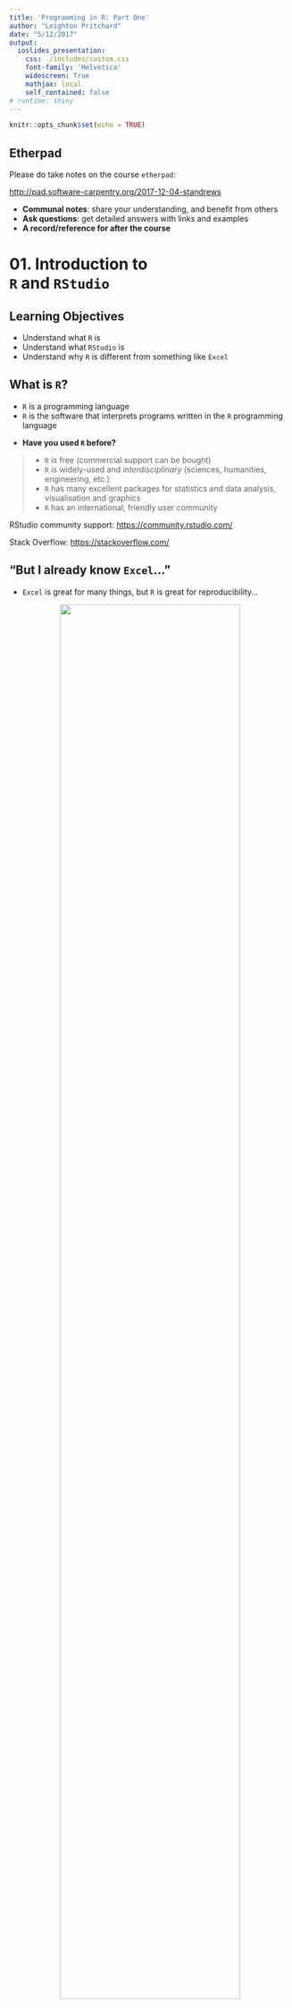 ```yaml
---
title: 'Programming in R: Part One'
author: "Leighton Pritchard"
date: "5/12/2017"
output:
  ioslides_presentation:
    css: ./includes/custom.css
    font-family: 'Helvetica'
    widescreen: True
    mathjax: local
    self_contained: false
# runtime: shiny
---
```


```r
knitr::opts_chunk$set(echo = TRUE)
```

## Etherpad

<div class="attention">
Please do take notes on the course `etherpad`:
</div>

[http://pad.software-carpentry.org/2017-12-04-standrews](http://pad.software-carpentry.org/2017-12-04-standrews)

<div class="highlight">
* **Communal notes**: share your understanding, and benefit from others
* **Ask questions**: get detailed answers with links and examples
* **A record/reference for after the course**
</div>


# 01. Introduction to <br />`R` and `RStudio`


## Learning Objectives

* Understand what `R` is
* Understand what `RStudio` is
* Understand why `R` is different from something like `Excel`


## What is `R`?

* `R` is a programming language
* `R` is the software that interprets programs written in the `R` programming language

<div class="highlight">
* **Have you used `R` before?**
</div>

> * `R` is free (commercial support can be bought)
> * `R` is widely-used and *interdisciplinary* (sciences, humanities, engineering, etc.)
> * `R` has many excellent packages for statistics and data analysis, visualisation and graphics
> * `R` has an international, friendly user community

<div class="references">
<p>RStudio community support: [https://community.rstudio.com/](https://community.rstudio.com/)</p>
<p>Stack Overflow: [https://stackoverflow.com/](https://stackoverflow.com/)</p>
</div>


## "But I already know `Excel`…"

<div class="highlight">
* `Excel` is great for many things, but `R` is great for reproducibility…
</div>

<center>
<img src="images/dt160107.gif" width="80%" />
</center>

> * ***Separates data from analysis***
> * Not point-and-click: *every step is explicit and transparent*
> * Easy to share, adapt, reuse, publish analyses with new/modified data (GitHub)
> * `R` can be run on supercomputers…

    
<div class="references">
* Mike Croucher's MLPM talk: [https://mikecroucher.github.io/MLPM_talk/](https://mikecroucher.github.io/MLPM_talk/)
</div>


## What is `RStudio`?

* `RStudio` is an *integrated development environment* (IDE) - all platforms

<center>
<img src="images/rstudio_window.png" width="50%" />
<img src="images/RStudio-Screenshot.png" width="40%" />
</center>

<div class="highlight">
* Interaction with `R` (console/'scratchpad')
* Script/code editor
* Graphics/visualisation
* Project management (`git` integration)
</div>


# 02. Getting to know `RStudio`


## Learning Objectives

* Familiarity with the `RStudio` IDE
* Introduce `R` syntax
* Learn good project management practices
* Set up a working directory with version control (`git`) in `RStudio`


## `RStudio` overview - Interactive Demo

<center>
<img src="images/rstudio-start-view.png" width="75%" />
</center>

## Challenge 01 (5min)

* **Try out some of your own calculations in the interactive console**

```r
2 ** 16
15 %% 4
15 %/% 4
```

<img src="images/red_green_sticky.png" width="100%" />

## Variables

<div class="highlight">
**Variables** are like *named boxes*
</div>

* An item of data goes in the box (called `Name`)
* When we refer the box (*variable*) with a name, we really mean *what's in the box*

<center>
<img src="images/boxes_variables_arrow.png" width="45%" />
</center>


## Variables - Interactive Demo

```r
name <- "Samia"
name
x <- 1 / 40
x
x ^ 2
log(x)
```


## Removing Variables

To remove variables, use `rm()`

```r
x <- 1
ls()
rm(x, name)
ls()
```

To remove all variables use the broom in the `Environment` tab (`Rstudio`), or:

```r
rm(list=ls())
```


## Challenge 02 (5min)

What will be the value of each variable after each statement in the following program?

```r
mass <- 47.5
age <- 122
mass <- mass * 2.3
age <- age - 20
```

<img src="images/red_green_sticky.png" width="100%" />


## Good Project Management Practices

<div class="highlight">
**No single 'right way' - only good principles**
</div>

* Use a single working directory per project/analysis
    - easier to move, share, and find files
    - use *relative paths* to locate files
* Treat raw data as read-only
    * keep in separate subfolder (`data`)?
* Clean data ready for work
    * keep cleaned/modified data in separate folder?
* Consider output generated by analysis to be disposable
    * can be regenerated by running analysis/code
    * don't place under version control

<div class="references">
Good Enough Practices in Scientific Computing (2017) Wilson *et al.* [http://journals.plos.org/ploscompbiol/article?id=10.1371/journal.pcbi.1005510](http://journals.plos.org/ploscompbiol/article?id=10.1371/journal.pcbi.1005510)
</class>

## Example Directory Structure

<center>
<img src="images/working-directory-structure.png" width="100%" />
</center>


## Project Management in `RStudio`

* `RStudio` tries to help you manage your projects
    * `R Project` concept - files and subdirectory structure
    * `git` integration
    * switching between multiple projects within `RStudio`
    * stores project history
    
<div class="highlight">
**Let's create a project in `RStudio`**

Using `git` for version control.
</div>

<center>
<div class="attention">
**INTERACTIVE DEMO**
</div>
</center>

<img src="images/red_green_sticky.png" width="100%" />

<div class="references">
`RStudio` projects: [https://support.rstudio.com/hc/en-us/articles/200526207-Using-Projects](https://support.rstudio.com/hc/en-us/articles/200526207-Using-Projects)
</div>


## Working in `RStudio`

<div class="highlight">
We can write code in several ways in `RStudio`
</div>

* At the console (you've done this)
* In a script
* As an interactive notebook
* As a markdown file
* As a Shiny app

We're going to create a new dataset and `R` script.

* Putting code in a script makes it easier to modify, share and run

<center>
<div class="attention">
**INTERACTIVE DEMO**
</div>
</center>


# 03. A First Analysis in `RStudio`


## Learning Objectives

* Load data into an `R` project
* Produce summary statistics of data
* Extract subsets of data
* Basic plotting in `R` (*base graphics*)


## Our Task

* Patients have been given a new treatment for arthritis
* We have measurements of inflammation over a period of days for each patient
* We want to produce a preliminary analysis and graphs for this data

<div class="highlight">
Download the file from the following link to your `data/` directory, and extract it
</div>

* [https://swcarpentry.github.io/r-novice-inflammation/files/r-novice-inflammation-data.zip](https://swcarpentry.github.io/r-novice-inflammation/files/r-novice-inflammation-data.zip)

(the link is available on the course Etherpad page)

<img src="images/red_green_sticky.png" width="100%" />


## Loading Data - Interactive Demo

* You created data manually earlier, but this is rare
* Data are most commonly read in from plain text files

<div class="highlight">
Data files can be inspected in `RStudio`
</div>

```r
read.csv(file = "data/inflammation-01.csv", header = FALSE)
```


## Challenge 03 (5min)

How would you open a similar data file that had:

* a comma (`,`) as the decimal point character
* semi-colon (`;`) as the field separator

using `read.csv()`

<center>
<div class="attention">
**Use the help function and documentation**
</div>
</center>

<img src="images/red_green_sticky.png" width="100%" />


## Indexing Data - Interactive Demo

* We use *indexing* to refer to elements of a dataset
    * square brackets: `[]`
    * row, then column: `[row, column]`

```r
data[1, 1]     # First value in dataset
data[30, 20]   # Middle value of dataset
```

* To get a range of values, use the `:` separator (meaning 'to')

```r
data[1:4, 1:4]   # rows 1 to 4; columns 1 to 4
```

* To select a complete row or column, leave it blank

```r
data[5, ]     # row 5
data[, 16]    # column 16
```


## Summary Functions - Interactive Demo

* `R` provides useful functions to summarise data
* We can use *indexing* to get summary information on individual patients and days

```r
max(data)           # largest value in dataset
max(data[2, ])      # largest value for patient 2
min(data[, 7])      # smallest value on day 7
mean(data[, 7])     # mean value on day 7
sd(data[, 7])       # standard deviation of values on day 7
```



# 04. Data Types and <br />Structures in `R`


## Learning Objectives

* Basic data types in `R`
* Common data structures in `R`
* How to find out the type/structure of `R` data
* Understand how `R`'s data types and structures relate to your own data


## Data Types and Structures in `R`

* `R` is mostly used for data analysis
* `R` has special *types* and *structures* to help you work with data
* Much of the focus is on tabular data (*data frames*) 

<center>
<div class="attention">
**INTERACTIVE DEMO**
</div>
</center>

<div class="highlight">
Understanding data types, their uses, and how they relate to your own data is key to successful analysis with `R`

(it's not just about programming)
</div>

## What Data Types Do You Expect?

<center>
<div class="attention">
**What data types would you expect to see?**

What examples of data types can you think of from your own experience?
</div>
</center>

## Data Types in `R`

* Data *types* in `R` are *atomic*
    * All data is one of these types
    * All data *structures* are built from these
    
<div class="highlight">
1. **logical**: `TRUE`, `FALSE`
2. **numeric**:
    * **integer**: `3`, `2L`, `123456`
    * **double** (*decimal*): `3.0`, `-23.45`, `pi`
3. **complex**: `3+0i`, `1+4i`
4. **character** (*text*): `"a"`, `'SWC'`, `"This is not a string"`
5. **raw**: binary data
</div>

<center>
<div class="attention">
**INTERACTIVE DEMO**
</div>
</center>


## Challenge NN (5min)

Create examples of data with the following characteristics:

<div class="highlight">
* name: `answer`, type: `logical`
* name: `height`, type: `numeric`
* name: `dog_name`, type: `character`
</div>

For each variable, test that it has the data type you intended

<img src="images/red_green_sticky.png" width="100%" />


## Five Common `R` Data Structures

* `vector`
* `factor`
* `list`
* `matrix`
* `data.frame`

<center>
<div class="attention">
**INTERACTIVE DEMO**
</div>
</center>


## Challenge NN (5min)

Vectors are *atomic*: they can contain only a single data *type*

What data type are the following vectors (`xx`)?

```R
xx <- c(1.7, "a")
xx <- c(TRUE, 2)
xx <- c("a", TRUE)
```

<div class="highlight">
Options: `logical`, `integer`, `numeric`, `character`
</div>

<img src="images/red_green_sticky.png" width="100%" />


## Coercion

* *Coercion* means changing data from one type to another
* `R` will perform *implicit coercion* on vectors to make them atomic

<div class="highlight">
`logical` $\rightarrow$ `integer` $\rightarrow$ `double` $\rightarrow$ `complex` $\rightarrow$ `character`
</div>

<center>
<div class="attention">
**If there are formatting problems with your data, you might not have the type you expect when you import into `R`**
</div>
</center>

* Manual coercion with `as.<type_name>()`

<center>
<div class="attention">
**INTERACTIVE DEMO**
</div>
</center>